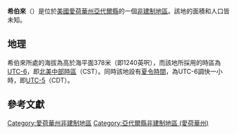 {{noteTA
|G1=USState
|G2=地名
|G3=Unit
}}
{{Infobox settlement
|official_name            = 希伯來
|native_name = Hebron
|settlement_type          = [[非建制地區|非建制地區]]
|image_skyline            = 
|imagesize                = 
|image_map                = 
|mapsize                  = 
|pushpin_map              = USA Iowa
|pushpin_label            = 希伯來
|pushpin_label_position   = top
|pushpin_map_caption      = 希伯來在愛荷華州的位置
|subdivision_type         = [[世界政區索引|國家]]
|subdivision_type1        = [[美国州份|州份]]
|subdivision_type2        = [[愛荷華州行政区划|縣]]
|subdivision_name         = [[美国|美国]]
|subdivision_name1        = [[愛荷華州|愛荷華州]]
|subdivision_name2        = [[亞代爾縣_(愛荷華州)|亞代爾縣]]
|elevation_ft             = 1240
|elevation_m              = 378
|area_total_km2           = 
|area_total_sq_mi         = 
|area_land_km2            = 
|area_land_sq_mi          = 
|area_water_km2           = 
|area_water_sq_mi         = 
|population_as_of         = 2010
|population_footnotes     = 
|population_total         = 
|population_metro         = 
|population_density_km2   = auto
|population_density_sq_mi = auto
|timezone                 = [[北美中部时区|北美中部时区]]
|utc_offset               = -6
|coordinates              = {{coord|41|15|17|N|94|17|07|W|display=inline,title}}
| coor_pinpoint           = 
| coordinates_footnotes   = 
|timezone_DST             = CDT
|utc_offset_DST           = -5
|postal_code_type         = [[美國郵區編號|郵區編號]]
|postal_code              = 
|area_code                = {{link-en|电话区号641|Area code 641|641}}
|blank_name = [[地名信息系统|GNIS ID]]
|blank_info = 464575<ref name="GNIS">{{cite gnis|464575|Hebron}}</ref>
}}
'''希伯來'''（{{lang-en|Hebron}}）是位於[[美國|美國]][[愛荷華州|愛荷華州]][[亞代爾縣_(愛荷華州)|亞代爾縣]]的一個[[非建制地區|非建制地區]]。該地的面積和人口皆未知。

== 地理 ==
希伯來所處的海拔為高於海平面378米（即1240英呎），而該地所採用的時區為[[UTC-6|UTC-6]]，即[[北美中部時區|北美中部時區]]（CST）。同時該地設有[[夏令時間|夏令時間]]，為UTC-6調快一小時，即[[UTC-5|UTC-5]]（CDT）。

== 參考文獻 ==
{{reflist}}

{{亞代爾縣 (愛荷華州)}}

{{DEFAULTSORT:Hebron}}
[[Category:愛荷華州非建制地區|Category:愛荷華州非建制地區]]
[[Category:亞代爾縣非建制地區_(愛荷華州)|Category:亞代爾縣非建制地區 (愛荷華州)]]

{{Iowa-geo-stub}}
